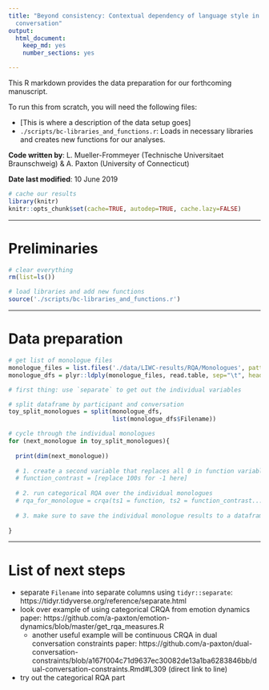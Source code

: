 ```yaml
---
title: "Beyond consistency: Contextual dependency of language style in monologue and
  conversation"
output:
  html_document:
    keep_md: yes
    number_sections: yes

---
```


This R markdown provides the data preparation for our forthcoming manuscript.

To run this from scratch, you will need the following files:

* [This is where a description of the data setup goes]
* `./scripts/bc-libraries_and_functions.r`: Loads in necessary libraries and
  creates new functions for our analyses.

**Code written by**: L. Mueller-Frommeyer (Technische Universitaet 
Braunschweig) & A. Paxton (University of Connecticut)

**Date last modified**: 10 June 2019

```r

# cache our results
library(knitr)
knitr::opts_chunk$set(cache=TRUE, autodep=TRUE, cache.lazy=FALSE)

```

***

# Preliminaries

```r

# clear everything
rm(list=ls())

# load libraries and add new functions
source('./scripts/bc-libraries_and_functions.r')

```

***

# Data preparation

```r

# get list of monologue files
monologue_files = list.files('./data/LIWC-results/RQA/Monologues', pattern = ".txt", full.names = TRUE)
monologue_dfs = plyr::ldply(monologue_files, read.table, sep="\t", header=TRUE) 

```

```r

# first thing: use `separate` to get out the individual variables

# split dataframe by participant and conversation
toy_split_monologues = split(monologue_dfs,
                             list(monologue_dfs$Filename))

# cycle through the individual monologues
for (next_monologue in toy_split_monologues){
  
  print(dim(next_monologue))
  
  # 1. create a second variable that replaces all 0 in function variable with anything other than 0 or 100
  # function_contrast = [replace 100s for -1 here]
  
  # 2. run categorical RQA over the individual monologues
  # rqa_for_monologue = crqa(ts1 = function, ts2 = function_contrast...)
  
  # 3. make sure to save the individual monologue results to a dataframe
  
}

```


*** 

# List of next steps

* separate `Filename` into separate columns using `tidyr::separate`: https://tidyr.tidyverse.org/reference/separate.html
* look over example of using categorical CRQA from emotion dynamics paper: 
https://github.com/a-paxton/emotion-dynamics/blob/master/get_rqa_measures.R
  * another useful example will be continuous CRQA in dual conversation constraints paper: https://github.com/a-paxton/dual-conversation-constraints/blob/a167f004c71d9637ec30082de13a1ba6283846bb/dual-conversation-constraints.Rmd#L309 (direct link to line)
* try out the categorical RQA part 